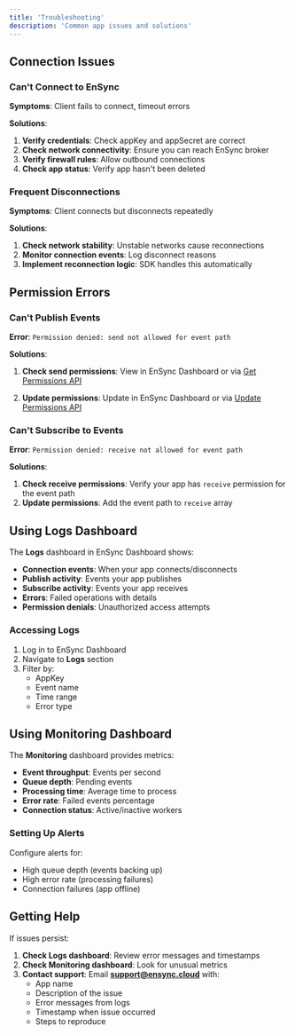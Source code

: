 ```yaml
---
title: 'Troubleshooting'
description: 'Common app issues and solutions'
---
```


## Connection Issues

### Can't Connect to EnSync

**Symptoms**: Client fails to connect, timeout errors

**Solutions**:

1. **Verify credentials**: Check appKey and appSecret are correct
2. **Check network connectivity**: Ensure you can reach EnSync broker
3. **Verify firewall rules**: Allow outbound connections
4. **Check app status**: Verify app hasn't been deleted

### Frequent Disconnections

**Symptoms**: Client connects but disconnects repeatedly

**Solutions**:

1. **Check network stability**: Unstable networks cause reconnections
2. **Monitor connection events**: Log disconnect reasons
3. **Implement reconnection logic**: SDK handles this automatically

## Permission Errors

### Can't Publish Events

**Error**: `Permission denied: send not allowed for event path`

**Solutions**:

1. **Check send permissions**: View in EnSync Dashboard or via [Get Permissions API](/api-reference/endpoint/access-keys/get-permissions)

2. **Update permissions**: Update in EnSync Dashboard or via [Update Permissions API](/api-reference/endpoint/access-keys/update-permissions)

### Can't Subscribe to Events

**Error**: `Permission denied: receive not allowed for event path`

**Solutions**:

1. **Check receive permissions**: Verify your app has `receive` permission for the event path
2. **Update permissions**: Add the event path to `receive` array

## Using Logs Dashboard

The **Logs** dashboard in EnSync Dashboard shows:

- **Connection events**: When your app connects/disconnects
- **Publish activity**: Events your app publishes
- **Subscribe activity**: Events your app receives
- **Errors**: Failed operations with details
- **Permission denials**: Unauthorized access attempts

### Accessing Logs

1. Log in to EnSync Dashboard
2. Navigate to **Logs** section
3. Filter by:
   - AppKey
   - Event name
   - Time range
   - Error type

## Using Monitoring Dashboard

The **Monitoring** dashboard provides metrics:

- **Event throughput**: Events per second
- **Queue depth**: Pending events
- **Processing time**: Average time to process
- **Error rate**: Failed events percentage
- **Connection status**: Active/inactive workers

### Setting Up Alerts

Configure alerts for:
- High queue depth (events backing up)
- High error rate (processing failures)
- Connection failures (app offline)

## Getting Help

If issues persist:

1. **Check Logs dashboard**: Review error messages and timestamps
2. **Check Monitoring dashboard**: Look for unusual metrics
3. **Contact support**: Email **support@ensync.cloud** with:
   - App name
   - Description of the issue
   - Error messages from logs
   - Timestamp when issue occurred
   - Steps to reproduce
